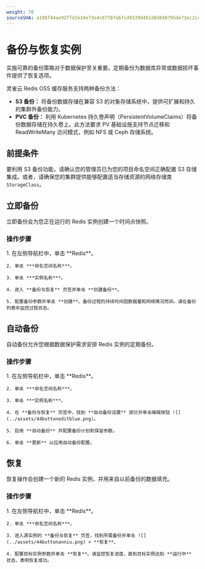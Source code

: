 ```yaml
---
weight: 70
sourceSHA: a198f44ae92ffd2e34e73e4c87787e6fcd9339d481d8d048795de73ec2cc171c
---
```


# 备份与恢复实例

实施可靠的备份策略对于数据保护至关重要。定期备份为数据库异常或数据损坏事件提供了恢复选项。

灵雀云 Redis OSS 缓存服务支持两种备份方法：

- **S3 备份：** 将备份数据存储在兼容 S3 的对象存储系统中，提供可扩展和持久的集群外备份能力。
- **PVC 备份：** 利用 Kubernetes 持久卷声明（PersistentVolumeClaims）将备份数据存储在持久卷上。此方法要求 PV 基础设施支持节点迁移和 ReadWriteMany 访问模式，例如 NFS 或 Ceph 存储系统。

## 前提条件

要利用 S3 备份功能，请确认您的管理员已为您的项目命名空间正确配置 S3 存储集成。或者，请确保您的集群提供能够配置适当存储资源的网络存储类 `StorageClass`。

## 立即备份

立即备份会为您正在运行的 Redis 实例创建一个时间点快照。

### 操作步骤

<Tabs>
  <Tab label="Web 控制台">
    1. 在左侧导航栏中，单击 **Redis**。

    2. 单击 ***命名空间名称***。

    3. 单击 ***实例名称***。

    4. 进入 **备份与恢复** 页签并单击 **创建备份**。

    5. 配置备份参数并单击 **创建**。备份过程的持续时间因数据量和网络情况而异。请在备份列表中监控过程状态。
  </Tab>
</Tabs>

## 自动备份

自动备份允许您根据数据保护需求安排 Redis 实例的定期备份。

### 操作步骤

<Tabs>
  <Tab label="Web 控制台">
    1. 在左侧导航栏中，单击 **Redis**。

    2. 单击 ***命名空间名称***。

    3. 单击 ***实例名称***。

    4. 在 **备份与恢复** 页签中，找到 **自动备份设置** 部分并单击编辑按钮 ![](../assets/44buttoneditblue.png)。

    5. 启用 **自动备份** 并配置备份计划和保留参数。

    6. 单击 **更新** 以应用自动备份配置。
  </Tab>
</Tabs>

## 恢复

恢复操作会创建一个新的 Redis 实例，并用来自以前备份的数据填充。

### 操作步骤

<Tabs>
  <Tab label="Web 控制台">
    1. 在左侧导航栏中，单击 **Redis**。

    2. 单击 ***命名空间名称***。

    3. 进入源实例的 **备份与恢复** 页签，找到所需备份并单击 ![](../assets/44buttonanniu.png) > **恢复**。

    4. 配置目标实例参数并单击 **恢复**。请监控恢复进度，直到目标实例达到 **运行中** 状态，表明恢复成功。
  </Tab>
</Tabs>
